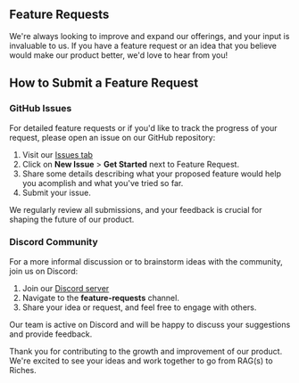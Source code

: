 ## Feature Requests

We're always looking to improve and expand our offerings, and your input is invaluable to us. If you have a feature request or an idea that you believe would make our product better, we'd love to hear from you!

## How to Submit a Feature Request

### GitHub Issues

For detailed feature requests or if you'd like to track the progress of your request, please open an issue on our GitHub repository:

1. Visit our [Issues tab](https://github.com/SciPhi-AI/R2R/issues)
2. Click on **New Issue** > **Get Started** next to Feature Request.
3. Share some details describing what your proposed feature would help you acomplish and what you've tried so far.
4. Submit your issue.

We regularly review all submissions, and your feedback is crucial for shaping the future of our product.

### Discord Community

For a more informal discussion or to brainstorm ideas with the community, join us on Discord:

1. Join our [Discord server](https://discord.gg/p6KqD2kjtB)
2. Navigate to the **feature-requests** channel.
3. Share your idea or request, and feel free to engage with others.

Our team is active on Discord and will be happy to discuss your suggestions and provide feedback.

Thank you for contributing to the growth and improvement of our product. We're excited to see your ideas and work together to go from RAG(s) to Riches.

